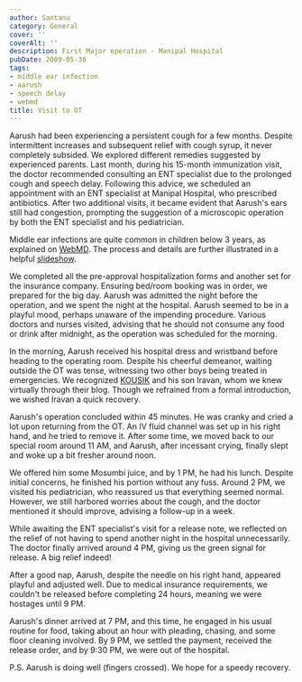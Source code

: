 ```yaml
---
author: Santanu
category: General
cover: ''
coverAlt: ''
description: First Major operation - Manipal Hospital
pubDate: 2009-05-30
tags:
- middle ear infection
- aarush
- speech delay
- webmd
title: Visit to OT
---
```


Aarush had been experiencing a persistent cough for a few months. Despite intermittent increases and subsequent relief with cough syrup, it never completely subsided. We explored different remedies suggested by experienced parents. Last month, during his 15-month immunization visit, the doctor recommended consulting an ENT specialist due to the prolonged cough and speech delay. Following this advice, we scheduled an appointment with an ENT specialist at Manipal Hospital, who prescribed antibiotics. After two additional visits, it became evident that Aarush's ears still had congestion, prompting the suggestion of a microscopic operation by both the ENT specialist and his pediatrician.

Middle ear infections are quite common in children below 3 years, as explained on [WebMD](http://www.webmd.com/cold-and-flu/ear-infection/tubes-for-ear-infections#ut1090 "Middle ear infections"). The process and details are further illustrated in a helpful [slideshow](http://www.webmd.com/hw-popup/tubes-for-ear-infections).

We completed all the pre-approval hospitalization forms and another set for the insurance company. Ensuring bed/room booking was in order, we prepared for the big day. Aarush was admitted the night before the operation, and we spent the night at the hospital. Aarush seemed to be in a playful mood, perhaps unaware of the impending procedure. Various doctors and nurses visited, advising that he should not consume any food or drink after midnight, as the operation was scheduled for the morning.

In the morning, Aarush received his hospital dress and wristband before heading to the operating room. Despite his cheerful demeanor, waiting outside the OT was tense, witnessing two other boys being treated in emergencies. We recognized [KOUSIK](http://kousik.blogspot.com/ "Kousik") and his son Iravan, whom we knew virtually through their blog. Though we refrained from a formal introduction, we wished Iravan a quick recovery.

Aarush's operation concluded within 45 minutes. He was cranky and cried a lot upon returning from the OT. An IV fluid channel was set up in his right hand, and he tried to remove it. After some time, we moved back to our special room around 11 AM, and Aarush, after incessant crying, finally slept and woke up a bit fresher around noon.

We offered him some Mosumbi juice, and by 1 PM, he had his lunch. Despite initial concerns, he finished his portion without any fuss. Around 2 PM, we visited his pediatrician, who reassured us that everything seemed normal. However, we still harbored worries about the cough, and the doctor mentioned it should improve, advising a follow-up in a week.

While awaiting the ENT specialist's visit for a release note, we reflected on the relief of not having to spend another night in the hospital unnecessarily. The doctor finally arrived around 4 PM, giving us the green signal for release. A big relief indeed!

After a good nap, Aarush, despite the needle on his right hand, appeared playful and adjusted well. Due to medical insurance requirements, we couldn't be released before completing 24 hours, meaning we were hostages until 9 PM.

Aarush's dinner arrived at 7 PM, and this time, he engaged in his usual routine for food, taking about an hour with pleading, chasing, and some floor cleaning involved. By 9 PM, we settled the payment, received the release order, and by 9:30 PM, we were out of the hospital.

P.S. Aarush is doing well (fingers crossed). We hope for a speedy recovery.